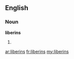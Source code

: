 ==English==

===Noun===
'''liberins'''

# {{plural of|[[liberin]]}}

[[ar:liberins]]
[[fr:liberins]]
[[my:liberins]]
